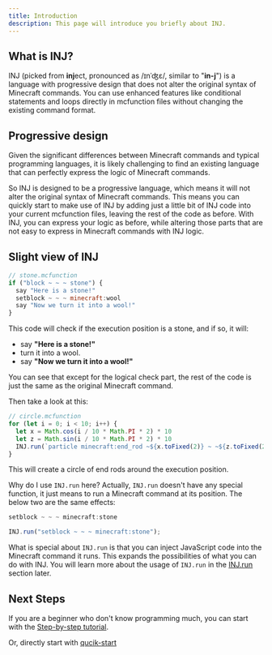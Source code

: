 ```yaml
---
title: Introduction
description: This page will introduce you briefly about INJ.
---
```


## What is INJ?

INJ (picked from **inj**ect, pronounced as /ɪnˈʤɛ/, similar to "**in-j**") is a language with progressive design that does not alter the original syntax of Minecraft commands. You can use enhanced features like conditional statements and loops directly in mcfunction files without changing the existing command format.

## Progressive design

Given the significant differences between Minecraft commands and typical programming languages, it is likely challenging to find an existing language that can perfectly express the logic of Minecraft commands.

So INJ is designed to be a progressive language, which means it will not alter the original syntax of Minecraft commands. This means you can quickly start to make use of INJ by adding just a little bit of INJ code into your current mcfunction files, leaving the rest of the code as before. With INJ, you can express your logic as before, while altering those parts that are not easy to express in Minecraft commands with INJ logic.

## Slight view of INJ

```js
// stone.mcfunction
if ("block ~ ~ ~ stone") {
  say "Here is a stone!"
  setblock ~ ~ ~ minecraft:wool
  say "Now we turn it into a wool!"
}
```

This code will check if the execution position is a stone, and if so, it will:
- say **"Here is a stone!"**
- turn it into a wool.
- say **"Now we turn it into a wool!"**

You can see that except for the logical check part, the rest of the code is just the same as the original Minecraft command.

Then take a look at this:

```js
// circle.mcfunction
for (let i = 0; i < 10; i++) {
  let x = Math.cos(i / 10 * Math.PI * 2) * 10
  let z = Math.sin(i / 10 * Math.PI * 2) * 10
  INJ.run(`particle minecraft:end_rod ~${x.toFixed(2)} ~ ~${z.toFixed(2)} 0 0 0 0 1`);
}
```

This will create a circle of end rods around the execution position.

Why do I use `INJ.run` here? Actually, `INJ.run` doesn't have any special function, it just means to run a Minecraft command at its position. The below two are the same effects:

```js
setblock ~ ~ ~ minecraft:stone
```

```js
INJ.run("setblock ~ ~ ~ minecraft:stone");
```

What is special about `INJ.run` is that you can inject JavaScript code into the Minecraft command it runs. This expands the possibilities of what you can do with INJ. You will learn more about the usage of `INJ.run` in the [INJ.run](/docs/api/INJ.run) section later.

## Next Steps

If you are a beginner who don't know programming much, you can start with the [Step-by-step tutorial](/docs/step-by-step-tutorial).

Or, directly start with [qucik-start](/docs/quick-start)
